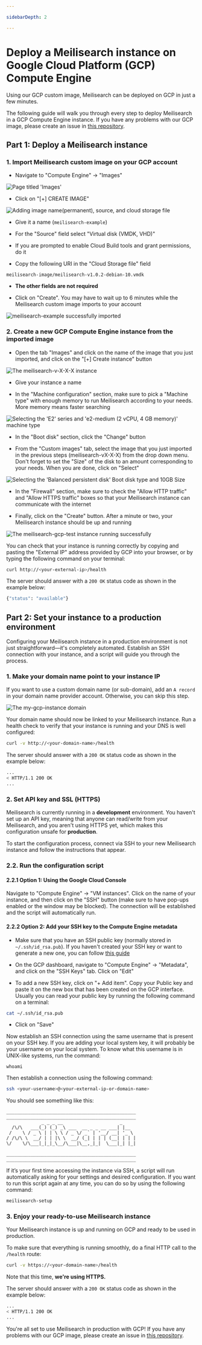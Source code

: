 ```yaml
---

sidebarDepth: 2

---
```


# Deploy a Meilisearch instance on Google Cloud Platform (GCP) Compute Engine

Using our GCP custom image, Meilisearch can be deployed on GCP in just a few minutes.

The following guide will walk you through every step to deploy Meilisearch in a GCP Compute Engine instance. If you have any problems with our GCP image, please create an issue in [this repository](https://github.com/meilisearch/meilisearch-gcp).

## Part 1: Deploy a Meilisearch instance

### 1. Import Meilisearch custom image on your GCP account

- Navigate to "Compute Engine" -> "Images"

![Page titled 'Images'](https://raw.githubusercontent.com/meilisearch/documentation/new-docs-content-migration/assets/images/gcp/01.compute-engine.png)

- Click on "[+] CREATE IMAGE"

![Adding image name(permanent), source, and cloud storage file](https://raw.githubusercontent.com/meilisearch/documentation/new-docs-content-migration/assets/images/gcp/02.image-info.png)

- Give it a name (`meilisearch-example`)

- For the "Source" field select "Virtual disk (VMDK, VHD)"

- If you are prompted to enable Cloud Build tools and grant permissions, do it

- Copy the following URI in the "Cloud Storage file" field

```
meilisearch-image/meilisearch-v1.0.2-debian-10.vmdk
```

- **The other fields are not required**

- Click on "Create". You may have to wait up to 6 minutes while the Meilisearch custom image imports to your account

![meilisearch-example successfully imported](https://raw.githubusercontent.com/meilisearch/documentation/new-docs-content-migration/assets/images/gcp/03.import-image.png)

### 2. Create a new GCP Compute Engine instance from the imported image

- Open the tab "Images" and click on the name of the image that you just imported, and click on the "[+] Create instance" button

![The meilisearch-v-X-X-X instance](https://raw.githubusercontent.com/meilisearch/documentation/new-docs-content-migration/assets/images/gcp/04.create-instance.png)

- Give your instance a name

- In the "Machine configuration" section, make sure to pick a "Machine type" with enough memory to run Meilisearch according to your needs. More memory means faster searching

![Selecting the 'E2' series and 'e2-medium (2 vCPU, 4 GB memory)' machine type](https://raw.githubusercontent.com/meilisearch/documentation/new-docs-content-migration/assets/images/gcp/05.machine-configuration.png)

- In the "Boot disk" section, click the "Change" button

- From the "Custom images" tab, select the image that you just imported in the previous steps (meilisearch-vX-X-X) from the drop down menu. Don't forget to set the "Size" of the disk to an amount corresponding to your needs. When you are done, click on "Select"

![Selecting the 'Balanced persistent disk' Boot disk type and 10GB Size](https://raw.githubusercontent.com/meilisearch/documentation/new-docs-content-migration/assets/images/gcp/06.boot-disk.png)

- In the "Firewall" section, make sure to check the "Allow HTTP traffic" and "Allow HTTPS traffic" boxes so that your Meilisearch instance can communicate with the internet

- Finally, click on the "Create" button. After a minute or two, your Meilisearch instance should be up and running

![The meilisearch-gcp-test instance running successfully](https://raw.githubusercontent.com/meilisearch/documentation/new-docs-content-migration/assets/images/gcp/07.instance-running.png)

You can check that your instance is running correctly by copying and pasting the "External IP" address provided by GCP into your browser, or by typing the following command on your terminal:

```bash
curl http://<your-external-ip>/health
```

The server should answer with a `200 OK` status code as shown in the example below:

```bash
{"status": "available"}
```

## Part 2: Set your instance to a production environment

Configuring your Meilisearch instance in a production environment is not just straightforward—it's completely automated. Establish an SSH connection with your instance, and a script will guide you through the process.

### 1. Make your domain name point to your instance IP

If you want to use a custom domain name (or sub-domain), add an `A record` in your domain name provider account. Otherwise, you can skip this step.

![The my-gcp-instance domain](https://raw.githubusercontent.com/meilisearch/documentation/new-docs-content-migration/assets/images/gcp/08.domain.png)

Your domain name should now be linked to your Meilisearch instance. Run a health check to verify that your instance is running and your DNS is well configured:

```bash
curl -v http://<your-domain-name>/health
```

The server should answer with a `200 OK` status code as shown in the example below:

```bash
...
< HTTP/1.1 200 OK
...
```

### 2. Set API key and SSL (HTTPS)

Meilisearch is currently running in a **development** environment. You haven't set up an API key, meaning that anyone can read/write from your Meilisearch, and you aren't using HTTPS yet, which makes this configuration unsafe for **production**.

To start the configuration process, connect via SSH to your new Meilisearch instance and follow the instructions that appear.

### 2.2. Run the configuration script

#### 2.2.1 Option 1: Using the Google Cloud Console

Navigate to "Compute Engine" -> "VM instances". Click on the name of your instance, and then click on the "SSH" button (make sure to have pop-ups enabled or the window may be blocked). The connection will be established and the script will automatically run.

#### 2.2.2 Option 2: Add your SSH key to the Compute Engine metadata

- Make sure that you have an SSH public key (normally stored in `~/.ssh/id_rsa.pub`). If you haven't created your SSH key or want to generate a new one, you can follow [this guide](https://www.ssh.com/ssh/keygen/)

- On the GCP dashboard, navigate to "Compute Engine" -> "Metadata", and click on the "SSH Keys" tab. Click on "Edit"

- To add a new SSH key, click on "+ Add item". Copy your Public key and paste it on the new box that has been created on the GCP interface. Usually you can read your public key by running the following command on a terminal:

```bash
cat ~/.ssh/id_rsa.pub
```

- Click on "Save"

Now establish an SSH connection using the same username that is present on your SSH key. If you are adding your local system key, it will probably be your username on your local system. To know what this username is in UNIX-like systems, run the command:

```
whoami
```

Then establish a connection using the following command:

```bash
ssh <your-username>@<your-external-ip-or-domain-name>
```

You should see something like this:

```
________________________________________________
________________________________________________
             _ _ _ __                     _
  /\/\   ___(_) (_) _\ ___  __ _ _ __ ___| |__
 /    \ / _ \ | | \ \ / _ \/ _` | '__/ __| '_ \
/ /\/\ \  __/ | | |\ \  __/ (_| | | | (__| | | |
\/    \/\___|_|_|_\__/\___|\__,_|_|  \___|_| |_|

________________________________________________
________________________________________________
```

If it’s your first time accessing the instance via SSH, a script will run automatically asking for your settings and desired configuration. If you want to run this script again at any time, you can do so by using the following command:

```bash
meilisearch-setup
```

### 3. Enjoy your ready-to-use Meilisearch instance

Your Meilisearch instance is up and running on GCP and ready to be used in production.

To make sure that everything is running smoothly, do a final HTTP call to the `/health` route:

```bash
curl -v https://<your-domain-name>/health
```

Note that this time, **we're using HTTPS.**

The server should answer with a `200 OK` status code as shown in the example below:

```bash
...
< HTTP/1.1 200 OK
...
```

You're all set to use Meilisearch in production with GCP! If you have any problems with our GCP image, please create an issue in [this repository](https://github.com/meilisearch/meilisearch-gcp).
